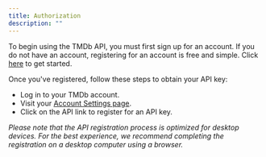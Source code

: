 ```yaml
---
title: Authorization
description: ""
---
```


To begin using the TMDb API, you must first sign up for an account. If you do not have an account, registering for an account is free and simple. Click [here](https://www.themoviedb.org/signup) to get started.

Once you've registered, follow these steps to obtain your API key:

- Log in to your TMDb account.
- Visit your [Account Settings page](https://www.themoviedb.org/settings/api).
- Click on the API link to register for an API key.

_Please note that the API registration process is optimized for desktop devices. For the best experience, we recommend completing the registration on a desktop computer using a browser._
